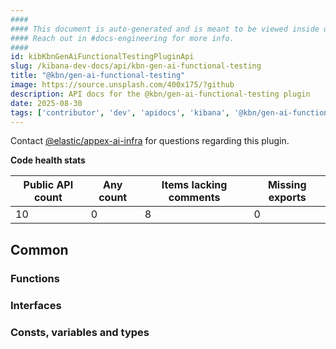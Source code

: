 ```yaml
---
####
#### This document is auto-generated and is meant to be viewed inside our experimental, new docs system.
#### Reach out in #docs-engineering for more info.
####
id: kibKbnGenAiFunctionalTestingPluginApi
slug: /kibana-dev-docs/api/kbn-gen-ai-functional-testing
title: "@kbn/gen-ai-functional-testing"
image: https://source.unsplash.com/400x175/?github
description: API docs for the @kbn/gen-ai-functional-testing plugin
date: 2025-08-30
tags: ['contributor', 'dev', 'apidocs', 'kibana', '@kbn/gen-ai-functional-testing']
---
```




Contact [@elastic/appex-ai-infra](https://github.com/orgs/elastic/teams/appex-ai-infra) for questions regarding this plugin.

**Code health stats**

| Public API count  | Any count | Items lacking comments | Missing exports |
|-------------------|-----------|------------------------|-----------------|
| 10 | 0 | 8 | 0 |

## Common

### Functions
<DocDefinitionList data={kbnGenAiFunctionalTestingObj.common.functions}/>

### Interfaces
<DocDefinitionList data={kbnGenAiFunctionalTestingObj.common.interfaces}/>

### Consts, variables and types
<DocDefinitionList data={kbnGenAiFunctionalTestingObj.common.misc}/>

